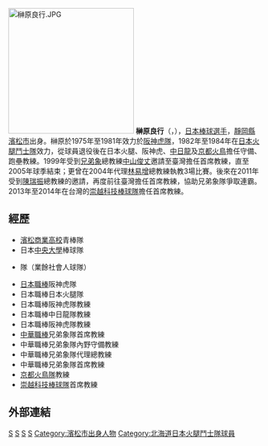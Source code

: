 [[File:榊原良行.JPG|250px]]
'''榊原良行'''（{{jpn|j=榊原 良行|hg=さかきばら よしゆき|rm=Sakakibara Yoshiyuki}}，{{bd|1949年|6月13日|catIdx=S}}），[[日本|日本]][[棒球選手|棒球選手]]，[[靜岡縣|靜岡縣]][[濱松市|濱松市]]出身。榊原於1975年至1981年效力於[[阪神虎隊|阪神虎隊]]，1982年至1984年在[[日本火腿鬥士隊|日本火腿鬥士隊]]效力，從球員退役後在日本火腿、阪神虎、[[中日龍|中日龍]]及[[京都火鳥|京都火鳥]]擔任守備、跑壘教練。1999年受到[[兄弟象|兄弟象]]總教練[[中山俊丈|中山俊丈]]邀請至臺灣擔任首席教練，直至2005年球季結束；更曾在2004年代理[[林易增|林易增]]總教練執教3場比賽。後來在2011年受到[[陳瑞振|陳瑞振]]總教練的邀請，再度前往臺灣擔任首席教練，協助兄弟象隊爭取連霸。2013年至2014年在台灣的[[崇越科技棒球隊|崇越科技棒球隊]]擔任首席教練。

==經歷==
*[[濱松商業高校|濱松商業高校]]青棒隊 
*日本[[中央大學_(日本)|中央大學]]棒球隊 
*{{Link-ja|山葉硬式野球部|ヤマハ硬式野球部|日本樂器}}隊（業餘社會人球隊）
*[[日本職棒|日本職棒]]阪神虎隊 
*日本職棒日本火腿隊 
*日本職棒阪神虎隊教練 
*日本職棒中日龍隊教練 
*日本職棒阪神虎隊教練
*[[中華職棒|中華職棒]]兄弟象隊首席教練
*中華職棒兄弟象隊內野守備教練
*中華職棒兄弟象隊代理總教練
*中華職棒兄弟象隊首席教練
*[[京都火鳥隊|京都火鳥隊]]教練
*[[崇越科技棒球隊|崇越科技棒球隊]]首席教練

==外部連結==
{{台灣棒球維基館}}

{{兄弟象2001年中華職棒總冠軍}}
{{兄弟象2003年中華職棒總冠軍}}
{{中信兄弟}}
{{棒球小作品}}

[[Category:日本棒球選手|S]]
[[Category:阪神虎隊球員|S]]
[[Category:兄弟象隊球員|S]]
[[Category:兄弟象隊總教練|S]]
[[Category:濱松市出身人物|Category:濱松市出身人物]]
[[Category:北海道日本火腿鬥士隊球員|Category:北海道日本火腿鬥士隊球員]]